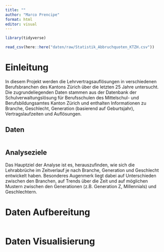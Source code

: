 ```yaml
---
title: ""
author: "Marco Prencipe"
format: html
editor: visual
---
```


```r
library(tidyverse)
```

```r
read_csv(here::here("daten/raw/Statistik_Abbruchquoten_KTZH.csv"))
```

# Einleitung

In diesem Projekt werden die Lehrvertragsauflösungen in verschiedenen Berufsbranchen des Kantons Zürich über die letzten 25 Jahre untersucht. Die zugrundeliegenden Daten stammen aus der Datenbank der Schulverwaltungslösung für Berufsschulen des Mittelschul- und Berufsbildungsamtes Kanton Zürich und enthalten Informationen zu Branche, Geschlecht, Generation (basierend auf Geburtsjahr), Vertragslaufzeiten und Auflösungen.

## Daten

```r
```

## Analyseziele

Das Hauptziel der Analyse ist es, herauszufinden, wie sich die Lehrabbrüche im Zeitverlauf je nach Branche, Generation und Geschlecht entwickelt haben. Besonderes Augenmerk liegt dabei auf Unterschieden zwischen den Branchen, auf Trends über die Zeit und auf möglichen Mustern zwischen den Generationen (z.B. Generation Z, Millennials) und Geschlechtern.

# Daten Aufbereitung

```r

```

# Daten Visualisierung

```r

```
